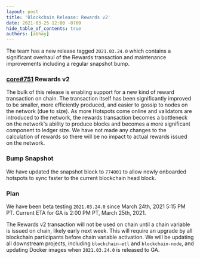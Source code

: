 ```yaml
---
layout: post
title: 'Blockchain Release: Rewards v2'
date: 2021-03-25 12:00 -0700
hide_table_of_contents: true
authors: [abhay]
---
```


The team has a new release tagged `2021.03.24.0` which contains a significant overhaul of the
Rewards transaction and maintenance improvements including a regular snapshot bump.

<!--truncate-->

### [core#751](https://github.com/helium/blockchain-core/pull/751) Rewards v2

The bulk of this release is enabling support for a new kind of reward transaction on chain. The
transaction itself has been significantly improved to be smaller, more efficiently produced, and
easier to gossip to nodes on the network (due to size). As more Hotspots come online and validators
are introduced to the network, the rewards transaction becomes a bottleneck on the network's ability
to produce blocks and becomes a more significant component to ledger size. We have not made any
changes to the calculation of rewards so there will be no impact to actual rewards issued on the
network.

### Bump Snapshot

We have updated the snapshot block to `774001` to allow newly onboarded hotspots to sync faster to
the current blockchain head block.

### Plan

We have been beta testing `2021.03.24.0` since March 24th, 2021 5:15 PM PT. Current ETA for GA is
2:00 PM PT, March 25th, 2021.

The Rewards v2 transaction will not be used on chain until a chain variable is issued on chain,
likely early next week. This will require an upgrade by all blockchain participants before chain
variable activation. We will be updating all downstream projects, including `blockchain-etl` and
`blockchain-node`, and updating Docker images when `2021.03.24.0` is released to GA.
